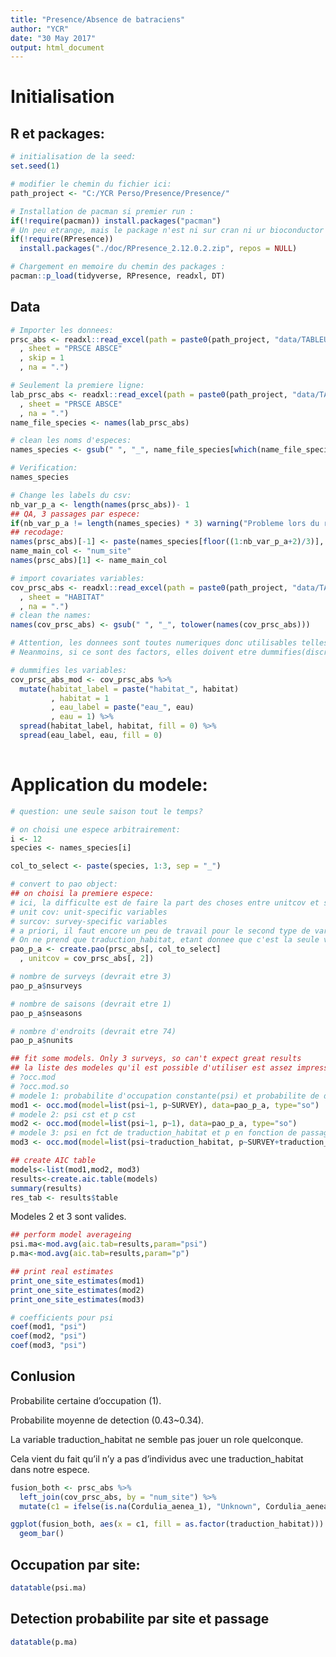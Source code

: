```yaml
---
title: "Presence/Absence de batraciens"
author: "YCR"
date: "30 May 2017"
output: html_document
---
```


# Initialisation

## R et packages:

```r

# initialisation de la seed:
set.seed(1)

# modifier le chemin du fichier ici:
path_project <- "C:/YCR Perso/Presence/Presence/"

# Installation de pacman si premier run :
if(!require(pacman)) install.packages("pacman")
# Un peu etrange, mais le package n'est ni sur cran ni ur bioconductor :
if(!require(RPresence))
  install.packages("./doc/RPresence_2.12.0.2.zip", repos = NULL)

# Chargement en memoire du chemin des packages :
pacman::p_load(tidyverse, RPresence, readxl, DT)

```

## Data

```r

# Importer les donnees:
prsc_abs <- readxl::read_excel(path = paste0(path_project, "data/TABLEUR_MP.xlsx")
  , sheet = "PRSCE ABSCE"
  , skip = 1
  , na = ".")

# Seulement la premiere ligne:
lab_prsc_abs <- readxl::read_excel(path = paste0(path_project, "data/TABLEUR_MP.xlsx")
  , sheet = "PRSCE ABSCE"
  , na = ".")
name_file_species <- names(lab_prsc_abs)

# clean les noms d'especes:
names_species <- gsub(" ", "_", name_file_species[which(name_file_species != ".")])

# Verification:
names_species

# Change les labels du csv:
nb_var_p_a <- length(names(prsc_abs))- 1
## QA, 3 passages par espece:
if(nb_var_p_a != length(names_species) * 3) warning("Probleme lors du recodage des noms de variables")
## recodage:
names(prsc_abs)[-1] <- paste(names_species[floor((1:nb_var_p_a+2)/3)], 1:3, sep = "_")
name_main_col <- "num_site"
names(prsc_abs)[1] <- name_main_col

# import covariates variables:
cov_prsc_abs <- readxl::read_excel(path = paste0(path_project, "data/TABLEUR_MP.xlsx")
  , sheet = "HABITAT"
  , na = ".")
# clean the names:
names(cov_prsc_abs) <- gsub(" ", "_", tolower(names(cov_prsc_abs)))

# Attention, les donnees sont toutes numeriques donc utilisables telles quelles.
# Neanmoins, si ce sont des factors, elles doivent etre dummifies(discretisees) pour pouvoir servir dans le modele.

# dummifies les variables:
cov_prsc_abs_mod <- cov_prsc_abs %>%
  mutate(habitat_label = paste("habitat_", habitat)
         , habitat = 1
         , eau_label = paste("eau_", eau)
         , eau = 1) %>%
  spread(habitat_label, habitat, fill = 0) %>% 
  spread(eau_label, eau, fill = 0)
  
```

# Application du modele:

```r

# question: une seule saison tout le temps?

# on choisi une espece arbitrairement:
i <- 12
species <- names_species[i]

col_to_select <- paste(species, 1:3, sep = "_")

# convert to pao object:
## on choisi la premiere espece:
# ici, la difficulte est de faire la part des choses entre unitcov et surcov:
# unit cov: unit-specific variables
# surcov: survey-specific variables
# a priori, il faut encore un peu de travail pour le second type de variable, pe a partir de l'onglet total du fichier 
# On ne prend que traduction_habitat, etant donnee que c'est la seule variable dummifie:
pao_p_a <- create.pao(prsc_abs[, col_to_select]
  , unitcov = cov_prsc_abs[, 2])

# nombre de surveys (devrait etre 3)
pao_p_a$nsurveys

# nombre de saisons (devrait etre 1)
pao_p_a$nseasons

# nombre d'endroits (devrait etre 74)
pao_p_a$nunits

## fit some models. Only 3 surveys, so can't expect great results
## la liste des modeles qu'il est possible d'utiliser est assez impressionnante, voir l'aide
# ?occ.mod
# ?occ.mod.so
# modele 1: probabilite d'occupation constante(psi) et probabilite de detection sur un passage (p)
mod1 <- occ.mod(model=list(psi~1, p~SURVEY), data=pao_p_a, type="so")
# modele 2: psi cst et p cst
mod2 <- occ.mod(model=list(psi~1, p~1), data=pao_p_a, type="so")
# modele 3: psi en fct de traduction_habitat et p en fonction de passage et traduction_habitat
mod3 <- occ.mod(model=list(psi~traduction_habitat, p~SURVEY+traduction_habitat), data=pao_p_a, type="so")

## create AIC table
models<-list(mod1,mod2, mod3)
results<-create.aic.table(models)
summary(results)
res_tab <- results$table
```

Modeles 2 et 3 sont valides.

```r

## perform model averageing
psi.ma<-mod.avg(aic.tab=results,param="psi")
p.ma<-mod.avg(aic.tab=results,param="p")

## print real estimates
print_one_site_estimates(mod1)
print_one_site_estimates(mod2)
print_one_site_estimates(mod3)

# coefficients pour psi
coef(mod1, "psi")
coef(mod2, "psi")
coef(mod3, "psi")

```

## Conlusion

Probabilite certaine d'occupation (1).

Probabilite moyenne de detection (0.43~0.34).

La variable traduction_habitat ne semble pas jouer un role quelconque. 

Cela vient du fait qu'il n'y a pas d'individus avec une traduction_habitat dans notre espece.

```r

fusion_both <- prsc_abs %>%
  left_join(cov_prsc_abs, by = "num_site") %>% 
  mutate(c1 = ifelse(is.na(Cordulia_aenea_1), "Unknown", Cordulia_aenea_1))

ggplot(fusion_both, aes(x = c1, fill = as.factor(traduction_habitat))) +
  geom_bar()

```

## Occupation par site:

```r

datatable(psi.ma)

```

## Detection probabilite par site et passage

```r

datatable(p.ma)

```

